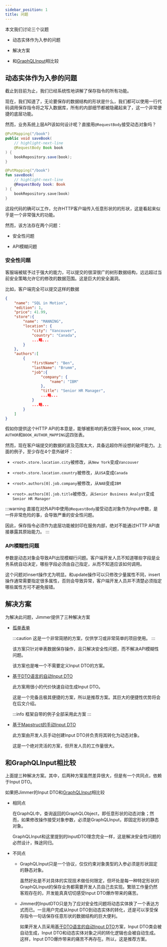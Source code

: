 ```yaml
---
sidebar_position: 1
title: 问题
---
```



本文我们讨论三个议题

-   动态实体作为入参的问题

-   解决方案

-   和[GraphQLInput](https://graphql.org/graphql-js/mutations-and-input-types/)相比较

## 动态实体作为入参的问题

截止到目前为止，我们已经系统性地讲解了保存指令的所有功能。

现在，我们知道了，无论要保存的数据结构的形状是什么，我们都可以使用一行代码调用保存指令将之写入数据库，所有的内部细节都被隐藏起来了，这一个非常便捷的底层功能。

然而，业务系统上层API该如何设计呢？直接用`@RequestBody`接受动态对象吗？

<Tabs groupId="language">
<TabItem value="java" label="Java">

```java
@PutMapping("/book")
public void saveBook(
    // highlight-next-line
    @RequestBody Book book
) {
    bookRepository.save(book);
}
```

</TabItem>
<TabItem value="kotlin" label="Kotlin">

```kotlin
@PutMapping("/book")
fun saveBook(
    // highlight-next-line
    @RequestBody book: Book
) {
    bookRepository.save(book)
}
```

</TabItem>
</Tabs>

这段代码的确可以工作，允许HTTP客户端传入任意形状的的形状，这是看起来似乎是一个非常强大的功能。

然而，该方法存在两个问题：

-   安全性问题

-   API模糊问题

### 安全性问题

客服端被赋予过于强大的能力，可以提交的很深很广的树形数据结构，远远超过当前安全策略允许它的修改的数据范围。这是巨大的安全漏洞。

比如，客户端完全可以提交这样的数据

```json
{
    "name": "SQL in Motion",
    "edition": 1,
    "price": 41.99,
    "store":{
        "name": "MANNING",
        "location": {
            "city": "Vancouver",
            "country": "Canada",
            ...略...
        }
    },
    "authors":[
        {
            "firstName": "Ben",
            "lastName": "Brumm",
            "job":{
                "company": {
                    "name": "IBM"
                },
                "title": "Senior HR Manager",
                ...略...
            }
            ...略...
        }
    ]
}
```

假如你提供这个HTTP API的本意是，能够被影响的表仅限于`BOOK`, `BOOK_STORE`, `AUTHOR`和`BOOK_AUTHOR_MAPPING`这四张表。

然而，现在客户端提交的数据的波及范围太大，具备远超你所设想的破坏能力。上面的例子，至少存在4个意外破坏：

-   `<root>.store.location.city`被修改，从`New York`变成`Vancouver`

-   `<root>.store.location.country`被修改，从`USA`变成`Canada`

-   `<root>.authors[0].job.company`被修改，从`NAB`变成`IBM`

-   `<root>.authors[0].job.title`被修改，从`Senior Business Analyst`变成`Senior HR Manager`

:::warning
直接在对外API中使用`@RequestBody`接受动态对象作为Input参数，是一件非常危险的事，会导致严重的安全性问题。

因此，保存指令必须作为底层功能被封印在服务内部，绝对不能通过HTTP API直接暴露其原始能力。
:::

### API模糊性问题

参数是动态对象会导致API出现模糊行问题。客户端开发人员不知道哪些字段是业务系统自动决定，哪些字段必须由自己指定，从而不知道应该如何调用。

这个问题对insert操作尤为明显。和update操作可以只修改少量属性不同，insert操作通常需要指定很多属性，否则会导致异常，客户端开发人员并不清楚必须指定哪些属性方可不避免报错。

## 解决方案

为解决此问题，Jimmer提供了三种解决方案

-   [孤单表单](./lonely)

    :::caution
    这是一个非常简陋的方案，仅供学习或非常简单的项目使用。
    :::
    
    该方案只针对单表数据保存操作，且只解决安全性问题，而不解决API模糊性问题。

    该方案也是唯一个不需要定义Input DTO的方案。

-   [基于DTO语言的自动Input DTO](./dto-lang)

    此方案用很小的代价快速自动生成Input DTO。

    这是一个完备且极其便捷的方案，所以是推荐方案。其巨大的便捷性优势将会在后文介绍。

    :::info
    框架自带的例子全部采用此方案
    :::

-   [基于Mapstruct的手动Input DTO](./mapstruct)

    此方案由开发人员手动创建Input DTO并负责将其转化为动态对象。

    这是一个绝对灵活的方案，但开发人员的工作量很大。
    
## 和GraphQLInput相比较

上面提三种解决方案。其中，后两种方案虽然差异很大，但是有一个共同点，依赖于Input DTO。

如果把Jimmer的Input DTO和[GraphQLInput](https://graphql.org/graphql-js/mutations-and-input-types/)相比较

-   相同点

    在GraphQL中，查询返回的GraphQLObject，即任意形状的动态对象；然而，如果修改操作接受对象参数，必须是GraphQLInput，即固定形状的静态对象。

    GraphQLInput和这里提到的InputDTO理念完全一样，这是解决安全性问题的必然设计，殊途同归。

-   不同点

    -   GraphQLInput只是一个协议，仅仅约束对象类型的入参必须是形状固定的静态对象。
    
        虽然好处是不对具体的实现技术做任何限定，但坏处是每一种特定形状的GraphQLInput的保存业务都需要开发人员自己去实现。繁琐工作量仍然客观存在的，开发能真真切切感受Input DTO爆炸带来的痛苦。

    -   Jimmer的InputDTO只是为了应对安全性问题将动态实体换了一个表达方式而已。一旦用户完成从Input DTO到动态实体的转化，还是可以享受保存指令一句话保存任意形状的数据结构的巨大便利。

        如果开发人员采用[基于DTO语言的自动Input DTO](./dto-lang)方案，Input DTO类会被自动生成，Input DTO和动态实体对象之间的转化逻辑也会被自动生成。这样，Input DTO爆炸带来的痛苦不再存在。所以，这是推荐方案。
